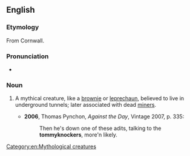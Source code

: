 ==English==

===Etymology===
From Cornwall.

===Pronunciation===
* {{IPA|/ˈtɒmiːnɒkə/|lang=en}}

===Noun===
{{en-noun}}

# {{context|folklore|lang=en}} A mythical creature, like a [[brownie]] or [[leprechaun]], believed to live in underground tunnels; later associated with dead [[miners]].
#* '''2006''', Thomas Pynchon, ''Against the Day'', Vintage 2007, p. 335:
#*: Then he's down one of these adits, talking to the '''tommyknockers''', more'n likely.

[[Category:en:Mythological creatures]]